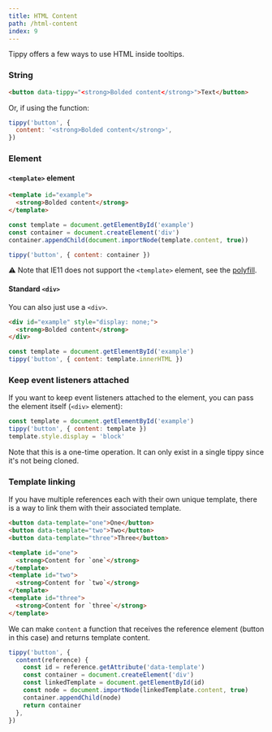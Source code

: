 ```yaml
---
title: HTML Content
path: /html-content
index: 9
---
```


Tippy offers a few ways to use HTML inside tooltips.

### String

```html
<button data-tippy="<strong>Bolded content</strong>">Text</button>
```

Or, if using the function:

```js
tippy('button', {
  content: '<strong>Bolded content</strong>',
})
```

### Element

#### `<template>` element

```html
<template id="example">
  <strong>Bolded content</strong>
</template>
```

```js
const template = document.getElementById('example')
const container = document.createElement('div')
container.appendChild(document.importNode(template.content, true))

tippy('button', { content: container })
```

⚠️ Note that IE11 does not support the `<template>` element, see the
[polyfill](https://github.com/webcomponents/template).

#### Standard `<div>`

You can also just use a `<div>`.

<!-- prettier-ignore -->
```html
<div id="example" style="display: none;">
  <strong>Bolded content</strong>
</div>
```

```js
const template = document.getElementById('example')
tippy('button', { content: template.innerHTML })
```

### Keep event listeners attached

If you want to keep event listeners attached to the element, you can pass the
element itself (`<div>` element):

```js
const template = document.getElementById('example')
tippy('button', { content: template })
template.style.display = 'block'
```

Note that this is a one-time operation. It can only exist in a single tippy
since it's not being cloned.

### Template linking

If you have multiple references each with their own unique template, there is a
way to link them with their associated template.

```html
<button data-template="one">One</button>
<button data-template="two">Two</button>
<button data-template="three">Three</button>

<template id="one">
  <strong>Content for `one`</strong>
</template>
<template id="two">
  <strong>Content for `two`</strong>
</template>
<template id="three">
  <strong>Content for `three`</strong>
</template>
```

We can make `content` a function that receives the reference element (button in
this case) and returns template content.

```js
tippy('button', {
  content(reference) {
    const id = reference.getAttribute('data-template')
    const container = document.createElement('div')
    const linkedTemplate = document.getElementById(id)
    const node = document.importNode(linkedTemplate.content, true)
    container.appendChild(node)
    return container
  },
})
```
